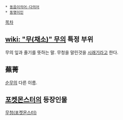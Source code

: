  * [[동음이의어·다의어]]
 * [[동명이인]]

[[목차]]
== [[wiki: "무(채소)" 무]]의 특정 부위 ==
무의 잎과 줄기를 뜻하는 말. 무청을 말린것을 [[시래기]]라고 한다.

== 蕪菁 ==
[[순무]]의 다른 이름.

== [[포켓몬스터]]의 등장인물 == 
[[무청(포켓몬스터)]]
